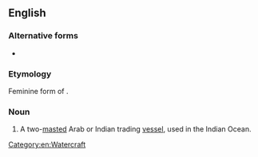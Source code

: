 ==English==

===Alternative forms===
* {{l|en|baglo}}

===Etymology===
Feminine form of {{etyl|ar|en}} {{m|ar|بَغَل||mule}}.

===Noun===
{{en-noun}}

# A two-[[mast]]ed Arab or Indian trading [[vessel]], used in the Indian Ocean.

[[Category:en:Watercraft]]
